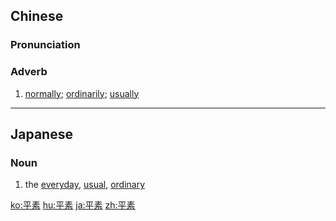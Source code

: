 ==Chinese==
{{zh-forms}}

===Pronunciation===
{{zh-pron
|m=píngsù
|c=ping4 sou3
|mn=pêng-sò͘
|cat=adv
}}

===Adverb===
{{zh-adv}}

# [[normally]]; [[ordinarily]]; [[usually]]

----

==Japanese==
{{ja-kanjitab|へい|そ|yomi=on}}

===Noun===
{{ja-noun|へいそ}}

# the [[everyday]], [[usual]], [[ordinary]]

[[ko:平素]]
[[hu:平素]]
[[ja:平素]]
[[zh:平素]]